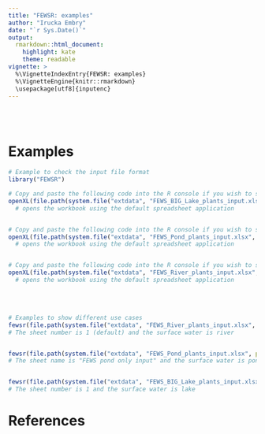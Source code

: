 ```yaml
---
title: "FEWSR: examples"
author: "Irucka Embry"
date: "`r Sys.Date()`"
output:
  rmarkdown::html_document:
    highlight: kate
    theme: readable
vignette: >
  %\VignetteIndexEntry{FEWSR: examples}
  %\VignetteEngine{knitr::rmarkdown}
  \usepackage[utf8]{inputenc}
---
```


<br />
<br />

# Examples
```r
# Example to check the input file format
library("FEWSR")

# Copy and paste the following code into the R console if you wish to see the input file format for the Lake plants.
openXL(file.path(system.file("extdata", "FEWS_BIG_Lake_plants_input.xlsx", package = "FEWSR")))
  # opens the workbook using the default spreadsheet application


# Copy and paste the following code into the R console if you wish to see the input file format for the Pond plants.
openXL(file.path(system.file("extdata", "FEWS_Pond_plants_input.xlsx", package = "FEWSR")))
  # opens the workbook using the default spreadsheet application


# Copy and paste the following code into the R console if you wish to see the input file format for the River plants.
openXL(file.path(system.file("extdata", "FEWS_River_plants_input.xlsx", package = "FEWSR")))
  # opens the workbook using the default spreadsheet application
```

<br />
<br />

```r
# Examples to show different use cases
fewsr(file.path(system.file("extdata", "FEWS_River_plants_input.xlsx", package = "FEWSR")), type = "river", output = "both")
# The sheet number is 1 (default) and the surface water is river


fewsr(file.path(system.file("extdata", "FEWS_Pond_plants_input.xlsx", package = "FEWSR")), sheet = "FEWS pond only input", type = "pond", output = "xlsx")
# The sheet name is "FEWS pond only input" and the surface water is pond


fewsr(file.path(system.file("extdata", "FEWS_BIG_Lake_plants_input.xlsx", package = "FEWSR")), sheet = 1, type = "lake", output = "csv")
# The sheet number is 1 and the surface water is lake
```


# References
